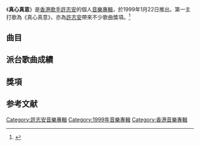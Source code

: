 
{{Album infobox | <!-- See Wikipedia:WikiProject_Albums -->
| Name        = 真心真意
| Type        = [[專輯|專輯]]
| Artist      = [[許志安|許志安]]
| Cover       = 
| Released    = 1999年1月22日
| Recorded    = 1998年－1999年
| Genre       = [[粵語流行音樂|粵語流行音樂]]
| Length      = 47分54秒
| Label       = [[正東唱片|正東唱片]]
| Last album  = [[好_(許志安EP)|好]]<br>（1998年）
| This album  = '''真心真意'''<br>（1999年）
| Next album  = [[相信愛情_(許志安專輯)|相信愛情]]<br>（1999年）
}}

《'''真心真意'''》是[[香港|香港]][[歌手|歌手]][[許志安|許志安]]的個人[[音樂專輯|音樂專輯]]，於1999年1月22日推出。第一主打歌為《真心真意》，亦為[[許志安|許志安]]帶來不少歌曲獎項。<ref>{{Cite web |url=http://eladies.sina.com.cn/amusement/news/amusenews/1999-12-06/15368.shtml |title=存档副本 |access-date=2021-03-16 |archive-date=2005-03-20 |archive-url=https://web.archive.org/web/20050320180642/http://eladies.sina.com.cn/amusement/news/amusenews/1999-12-06/15368.shtml |dead-url=no }}</ref>

==曲目==
{{tracklist
| headline        = CD
| total_length    = 47:54
| title_width = 16%

| music_credits = yes
| music_width = 12%
| lyrics_credits = yes
| lyrics_width = 9%
| arranger_credits = yes
| arranger_width = 9%
| producer_credits = yes
| producer_width = 9%
| longnote_column = yes

| title1 = 真心真意
| music1 = [[吳國敬|吳國敬]]
| lyrics1 = [[梁芷珊|梁芷珊]]
| arranger1 = [[黃尚偉|黃尚偉]]<br>吳國敬
| producer1 = 黃尚偉
| longnote1 = 國語版本為《真心真意》
| length1 = 4:00

| title2 = 教我如何不愛他
| music2 = [[雷頌德|雷頌德]]
| lyrics2 = [[林夕|林夕]]
| arranger2 = 黃尚偉
| producer2 = 黃尚偉
| note2 = [[葉德嫻|葉德嫻]]合唱
| longnote2 = 
| length2 = 4:13

| title3 = 帶你看風景
| music3 = 吳國敬
| lyrics3 = 林夕
| arranger3 = 吳國敬
| producer3 = 吳國敬<br>黃尚偉
| longnote3 = 
| length3 = 3:54

| title4 = 懷念你
| music4 = 雷頌德
| lyrics4 = [[劉卓輝|劉卓輝]]
| arranger4 = 雷頌德
| producer4 = 雷頌德
| longnote4 = 
| length4 = 3:22

| title5 = 心情開放日
| music5 = [[吳國敬|吳國敬]]
| lyrics5 = [[古倩敏|古倩敏]]
| arranger5 = [[Alex_De_La_Cruz|Alex De La Cruz]]
| producer5 = [[梁偉堅|梁偉堅]]
| longnote5 = 98年「精神健康月」主題曲
| length5 = 3:34

| title6 = 不想你
| music6 = [[林子揚_(香港音樂人)|林子揚]]
| lyrics6 = 林夕
| arranger6 = [[趙增熹|趙增熹]]<br>林子揚
| producer6 = 梁偉堅
| longnote6 = 
| length6 = 3:22

| title7 = 愛是多簡單
| music7 = 雷頌德
| lyrics7 = [[周禮茂|周禮茂]]
| arranger7 = 雷頌德
| producer7 = 雷頌德
| longnote7 = 
| length7 = 3:35

| title8 = 散心
| music8 = [[李偲菘|李偲菘]]<br>[[楊君亮|楊君亮]]
| lyrics8 = [[黃偉文|黃偉文]]
| arranger8 = 黃尚偉
| producer8 = 黃尚偉
| longnote8 = 
| length8 = 3:49

| title9 = 怪你怪到心痛
| music9 = 雷頌德
| lyrics9 = 周禮茂
| arranger9 = 雷頌德
| producer9 = 雷頌德
| longnote9  = 
| length9 = 3:09

| title10 = 乾一杯 哭一哭
| music10 = [[黃國倫|黃國倫]]
| lyrics10 = 周禮茂
| arranger10 = 梁偉堅
| producer10 = 梁偉堅
| longnote10 = 
| length10 = 4:11

| title11 = 如何可以不愛她
| music11 = 雷頌德
| lyrics11 = 林夕
| arranger11 = 雷頌德
| producer11 = 雷頌德
| longnote11 = 《教我如何不愛他》同曲異詞作品
| length11 = 3:47

| title12 = 真心真意
| music12 = 吳國敬
| lyrics12 = 梁芷珊
| arranger12 = 雷頌德
| producer12 = 雷頌德
| note12 = 麵包和水
| longnote12 = 
| length12 = 3:45

| title13 = I'd Really Love You To Stay
| music13 = 吳國敬
| lyrics13 = 吳國敬<br>[[舒文_(音樂人)|舒文]]
| arranger13 = 吳國敬
| producer13 = 吳國敬
| longnote13 = 
| length13 = 3:07
}}

== 派台歌曲成績 ==


==獎項==


[[Category:許志安音樂專輯|Category:許志安音樂專輯]]
[[Category:1999年音樂專輯|Category:1999年音樂專輯]]
[[Category:香港音樂專輯|Category:香港音樂專輯]]

==参考文献==
{{reflist}}

{{許志安}}